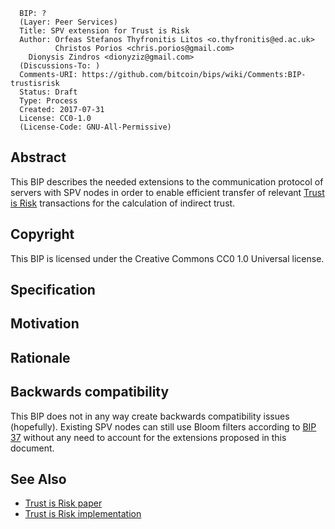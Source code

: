 <pre>
  BIP: ?
  (Layer: Peer Services)
  Title: SPV extension for Trust is Risk
  Author: Orfeas Stefanos Thyfronitis Litos <o.thyfronitis@ed.ac.uk>
          Christos Porios <chris.porios@gmail.com>
  	Dionysis Zindros <dionyziz@gmail.com>
  (Discussions-To: )
  Comments-URI: https://github.com/bitcoin/bips/wiki/Comments:BIP-trustisrisk
  Status: Draft
  Type: Process
  Created: 2017-07-31
  License: CC0-1.0
  (License-Code: GNU-All-Permissive)
</pre>

==Abstract==

This BIP describes the needed extensions to the communication protocol of servers with SPV nodes in order to enable efficient
transfer of relevant [https://github.com/decrypto-org/TrustIsRisk.js Trust is Risk] transactions for the calculation of
indirect trust.

==Copyright==

This BIP is licensed under the Creative Commons CC0 1.0 Universal license.

==Specification==

==Motivation==

==Rationale==

==Backwards compatibility==

This BIP does not in any way create backwards compatibility issues (hopefully). Existing SPV nodes can still use Bloom filters
according to [https://github.com/bitcoin/bips/blob/master/bip-0037.mediawiki BIP 37] without any need to account for the
extensions proposed in this document.

==See Also==

* [https://github.com/decrypto-org/TrustIsRisk/raw/master/fc17.pdf Trust is Risk paper]
* [https://github.com/decrypto-org/TrustIsRisk.js Trust is Risk implementation]
